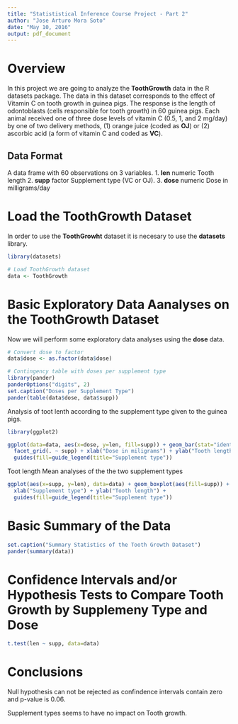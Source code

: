 ```yaml
---
title: "Statististical Inference Course Project - Part 2"
author: "Jose Arturo Mora Soto"
date: "May 10, 2016"
output: pdf_document
---
```


# Overview
In this project we are going to analyze the __ToothGrowth__ data in the R datasets package. The data in this dataset corresponds to the effect of Vitamin C on tooth growth in guinea pigs. The response is the length of odontoblasts (cells responsible for tooth growth) in 60 guinea pigs. Each animal received one of three dose levels of vitamin C (0.5, 1, and 2 mg/day) by one of two delivery methods, (1) orange juice (coded as __OJ__) or (2) ascorbic acid (a form of vitamin C and coded as __VC__).

## Data Format
A data frame with 60 observations on 3 variables.
1. __len__ 	numeric 	Tooth length
2. __supp__ 	factor 	Supplement type (VC or OJ).
3. __dose__ 	numeric 	Dose in milligrams/day 

# Load the ToothGrowth Dataset
In order to use the __ToothGrowht__ dataset it is necesary to use the __datasets__ library.
```r
library(datasets)

# Load ToothGrowth dataset
data <- ToothGrowth
```

# Basic Exploratory Data Aanalyses on the ToothGrowth Dataset
Now we will perform some exploratory data analyses using the __dose__ data.
```r
# Convert dose to factor
data$dose <- as.factor(data$dose)

# Contingency table with doses per supplement type
library(pander)
panderOptions("digits", 2)
set.caption("Doses per Supplement Type")
pander(table(data$dose, data$supp))
```

Analysis of toot lenth according to the supplement type given to the guinea pigs.
```r
library(ggplot2)

ggplot(data=data, aes(x=dose, y=len, fill=supp)) + geom_bar(stat="identity",) + 
  facet_grid(. ~ supp) + xlab("Dose in miligrams") + ylab("Tooth length") + 
  guides(fill=guide_legend(title="Supplement type"))
```

Toot length Mean analyses of the the two supplement types
```r
ggplot(aes(x=supp, y=len), data=data) + geom_boxplot(aes(fill=supp)) + 
  xlab("Supplement type") + ylab("Tooth length") +
  guides(fill=guide_legend(title="Supplement type"))
```

# Basic Summary of the Data
```r
set.caption("Summary Statistics of the Tooth Growth Dataset")
pander(summary(data))
```

# Confidence Intervals and/or Hypothesis Tests to Compare Tooth Growth by Supplemeny Type and Dose
```r
t.test(len ~ supp, data=data)
```

# Conclusions
Null hypothesis can not be rejected as confindence intervals contain zero and p-value is 0.06.

Supplement types seems to have no impact on Tooth growth.
